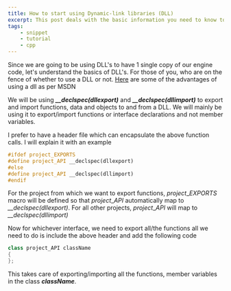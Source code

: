 ```yaml
---
title: How to start using Dynamic-link libraries (DLL)
excerpt: This post deals with the basic information you need to know to start using DLL's.
tags:
    - snippet
    - tutorial
    - cpp
---
```


Since we are going to be using DLL's to have 1 single copy of our engine code, let's understand the basics of DLL's. For
those of you, who are on the fence of whether to use a DLL or not.
[Here](<http://msdn.microsoft.com/en-us/library/dtba4t8b(v=VS.90).aspx>) are some of the advantages of using a dll as
per MSDN

We will be using **_\_\_declspec(dllexport)_** and **_\_\_declspec(dllimport)_** to export and import functions, data
and objects to and from a DLL. We will mainly be using it to export/import functions or interface declarations and not
member variables.

I prefer to have a header file which can encapsulate the above function calls. I will explain it with an example

```cpp
#ifdef project_EXPORTS
#define project_API __declspec(dllexport)
#else
#define project_API __declspec(dllimport)
#endif
```

For the project from which we want to export functions, _project_\__EXPORTS_ macro will be defined so that
_project_\__API_ automatically map to _\_\_declspec(dllexport)_. For all other projects, _project_\__API_ will map to
_\_\_declspec(dllimport)_

Now for whichever interface, we need to export all/the functions all we need to do is include the above header and add
the following code

```cpp
class project_API className
{
};
```

This takes care of exporting/importing all the functions, member variables in the class _**className**_.

